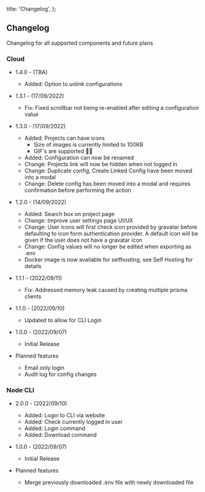 
  title: 'Changelog',
};

## Changelog

Changelog for all supported components and future plans

### Cloud

- 1.4.0 - (TBA)

  - Added: Option to unlink configurations

- 1.3.1 - (17/09/2022)

  - Fix: Fixed scrollbar not being re-enabled after editing a configuration value

- 1.3.0 - (17/09/2022)

  - Added: Projects can have icons
    - Size of images is currently limited to 100KB
    - GIF's are supported 🥳🎉
  - Added: Configuration can now be renamed
  - Change: Projects link will now be hidden when not logged in
  - Change: Duplicate config, Create Linked Config have been moved into a modal
  - Change: Delete config has been moved into a modal and requires confirmation before performing the action

- 1.2.0 - (14/09/2022)

  - Added: Search box on project page
  - Change: Improve user settings page UI/UX
  - Change: User icons will first check icon provided by gravatar before defaulting to icon form authentication provider. A default icon will be given if the user does not have a gravatar icon
  - Change: Config values will no longer be edited when exporting as .env
  - Docker image is now available for selfhosting, see <Link href="/docs/misc/selfhost" className="hover:!underline font-bold">Self Hosting</Link> for details

- 1.1.1 - (2022/09/11)

  - Fix: Addressed memory leak caused by creating multiple prisma clients

- 1.1.0 - (2022/09/10)

  - Updated to allow for CLI Login

- 1.0.0 - (2022/09/07)

  - Initial Release

- Planned features
  - Email only login
  - Audit log for config changes

### Node CLI

- 2.0.0 - (2022/09/10)

  - Added: Login to CLI via website
  - Added: Check currently logged in user
  - Added: Login command
  - Added: Download command

- 1.0.0 - (2022/09/07)

  - Initial Release

- Planned features
  - Merge previously downloaded .env file with newly downloaded file

